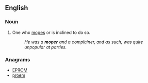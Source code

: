 ==English==

===Noun===
{{en-noun}}

# One who [[mope]]s or is inclined to do so.
#: ''He was a '''moper''' and a complainer, and as such, was quite unpopular at parties.''

===Anagrams===
* [[EPROM#English|EPROM]]
* [[proem#English|proem]]